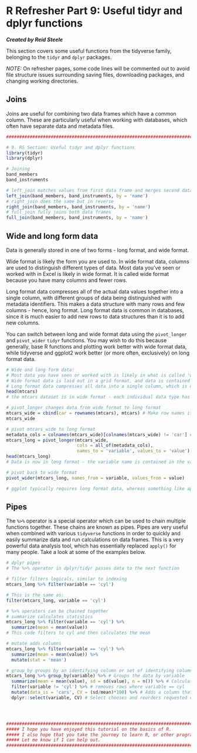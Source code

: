 # R Refresher Part 9: Useful tidyr and dplyr functions

***Created by Reid Steele***

This section covers some useful functions from the tidyverse family, belonging to the `tidyr` and `dplyr` packages.

*NOTE:* On refresher pages, some code lines will be commented out to avoid file structure issues surrounding saving files, downloading packages, and changing working directories.

## Joins

Joins are useful for combining two data frames which have a common column. These are particularly useful when working with databases, which often have separate data and metadata files.

```r
##################################################################################################

# 9. RS Section: Useful tidyr and dplyr functions
library(tidyr)
library(dplyr)

# Joining
band_members
band_instruments

# left_join matches values from first data frame and merges second data frame into it
left_join(band_members, band_instruments, by = 'name')
# right_join does the same but in reverse
right_join(band_members, band_instruments, by = 'name')
# full_join fully joins both data frames
full_join(band_members, band_instruments, by = 'name')

```

## Wide and long form data

Data is generally stored in one of two forms - long format, and wide format.

Wide format is likely the form you are used to. In wide format data, columns are used to distinguish different types of data. Most data you've seen or worked with in Excel is likely in wide format. It is called wide format because you have many columns and fewer rows.

Long format data compresses all of the actual data values together into a single column, with different groups of data being distinguished with metadata identifiers. This makes a data structure with many rows and few columns - hence, long format. Long format data is common in databases, since it is much easier to add new rows to data structures than it is to add new columns.

You can switch between long and wide format data using the `pivot_longer` and `pivot_wider` `tidyr` functions. You may wish to do this because generally, base R functions and plotting work better with wide format data, while tidyverse and ggplot2 work better (or more often, exclusively) on long format data.

```r

# Wide and long form data:
# Most data you have seen or worked with is likely in what is called 'wide format'
# Wide format data is laid out in a grid format, and data is contained in multiple columns
# Long format data compresses all data into a single column, which is defined by several metadata columns
head(mtcars)
# the mtcars dataset is in wide format - each individual data type has its own column, into which data is entered

# pivot_longer changes data from wide format to long format
mtcars_wide = cbind(car = rownames(mtcars), mtcars) # Make row names its own column so we can use it as a metadata column
mtcars_wide

# pivot mtcars_wide to long format
metadata_cols = colnames(mtcars_wide)[colnames(mtcars_wide) != 'car'] # Separate out metadata column
mtcars_long = pivot_longer(mtcars_wide, 
                           cols = all_of(metadata_cols), 
                           names_to = 'variable', values_to = 'value') # Pivot longer with metadata_cols as identifier
head(mtcars_long)
# Data is now in long format - the variable name is contained in the variable column, and the data value is contained in the value column

# pivot back to wide format
pivot_wider(mtcars_long, names_from = variable, values_from = value)

# ggplot typically requires long format data, whereas something like apply may require wide format data

```

## Pipes

The `%>%` operator is a special operator which can be used to chain multiple functions together. These chains are known as pipes. Pipes are very useful when combined with various `tidyverse` functions in order to quickly and easily summarize data and run calculations on data frames. This is a very powerful data analysis tool, which has essentially replaced `apply()` for many people. Take a look at some of the examples below.

```r
# dplyr pipes
# The %>% operator in dplyr/tidyr passes data to the next function

# filter filters logicals, similar to indexing
mtcars_long %>% filter(variable == 'cyl')

# This is the same as:
filter(mtcars_long, variable == 'cyl')

# %>% operators can be chained together
# summarize calculates statistics
mtcars_long %>% filter(variable == 'cyl') %>%
  summarize(mean = mean(value))
# This code filters to cyl and then calculates the mean

# mutate adds columns
mtcars_long %>% filter(variable == 'cyl') %>%
  summarize(mean = mean(value)) %>%
  mutate(stat = 'mean')

# group_by groups by an identifying column or set of identifying columns for all subsequent actions
mtcars_long %>% group_by(variable) %>% # Groups the data by variable
  summarize(mean = mean(value), sd = sd(value), n = n()) %>% # Calculates mean, standard deviation, and n() for each variable
  filter(variable != 'cyl') %>% # removes rows where variable == cyl
  mutate(data_is = 'cars', CV = (sd/mean)*100) %>% # Adds a column that says data is from cars, and another column that calculates the CV
  dplyr::select(variable, CV) # Select chooses and reorders requested columns




#####################################################################################
##### I hope you have enjoyed this tutorial on the basics of R.
##### I also hope that you take the journey to learn R, or other programming language.
##### Let me know if I can help out.
####################################################################################
```
